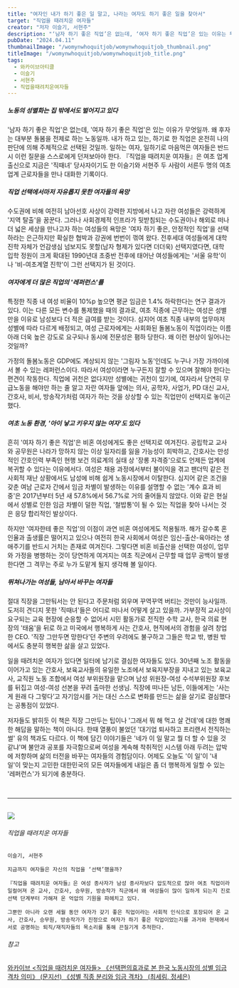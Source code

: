```yaml
---
title: "여자인 내가 하기 좋은 일 말고, 나라는 여자도 하기 좋은 일을 찾아서"
target: "직업을 때려치운 여자들"
creator: "저자 이슬기, 서현주"
description: "‘남자 하기 좋은 직업’은 없는데, ‘여자 하기 좋은 직업’은 있는 이유는 무엇일까. ‘여자 하기 좋은 직업’은 정말로 여자에게 좋은 일일까? 이런 질문을 한 번도 안 던져본 여자는 있어도, 한 번만 던져본 여자는 없다."
pubDate: "2024.04.11"
thumbnailImage: "/womynwhoquitjob/womynwhoquitjob_thumbnail.png"
titleImage: "/womynwhoquitjob/womynwhoquitjob_title.png"
tags:
  - 와카이브아티클
  - 이슬기
  - 서현주
  - 직업을때려치운여자들
---
```


##### 노동의 성별화는 집 밖에서도 벌어지고 있다

'남자 하기 좋은 직업'은 없는데, '여자 하기 좋은 직업'은 있는 이유가 무엇일까. 왜 후자는 대부분 돌봄을 전제로 하는 노동일까. 내가 하고 있는, 하기로 한 직업은 온전히 나의 판단에 의해 주체적으로 선택된 것일까. 일하는 여자, 일하기로 마음먹은 여자들은 반드시 이런 질문을 스스로에게 던져보아야 한다. 『직업을 때려치운 여자들』은 여초 업계 출신으로 지금은 '직때녀' 당사자이기도 한 이슬기와 서현주 두 사람이 서른두 명의 여초 업계 근로자들을 만나 대화한 기록이다.

##### 직업 선택에서마저 자유롭지 못한 여자들의 욕망

수도권에 비해 여전히 남아선호 사상이 강력한 지방에서 나고 자란 여성들은 강력하게 '지역 탈출'을 꿈꾼다. 그러나 사회경제적 인프라가 뒷받침되는 수도권이나 해외로 떠나 더 넓은 세상을 만나고자 하는 여성들의 욕망은 '여자 하기 좋은, 안정적인 직업'을 선택하라는 은근하지만 확실한 협박과 강권에 번번이 꺾여 왔다. 전후세대 여성들에게 대학 진학 자체가 언감생심 넘보지도 못할(남자 형제가 있다면 더더욱) 선택지였다면, 대학 입학 정원이 크게 확대된 1990년대 초중반 전후에 태어난 여성들에게는 '서울 유학'이나 '비-여초계열 진학'이 그런 선택지가 된 것이다.

##### 여자에게 더 많은 직업의 '레퍼런스'를 

특정한 직종 내 여성 비율이 10%p 높으면 평균 임금은 1.4% 하락한다는 연구 결과가 있다. 이는 다른 모든 변수를 통제했을 때의 결과로, 여초 직종에 근무하는 여성은 성별만을 이유로 남성보다 더 적은 급여를 받는 것이다. 심지어 여초 직종 내부의 업무마저 성별에 따라 다르게 배정되고, 여성 근로자에게는 사회화된 돌봄노동이 직업이라는 이름 아래 더욱 높은 강도로 요구되나 동시에 전문성은 폄하 당한다. 왜 이런 현상이 일어나는 것일까?

가정의 돌봄노동은 GDP에도 계상되지 않는 '그림자 노동'인데도 누구나 가장 가까이에서 볼 수 있는 레퍼런스이다. 따라서 여성이라면 누구든지 잘할 수 있으며 잘해야 한다는 편견이 작동한다. 직업에 귀천은 없다지만 성별에는 귀천이 있기에, 여자라서 당연히 무급노동을 해야만 하는 줄 알고 자란 여자들 앞에는 의사, 공학자, 사업가, PD 대신 교사, 간호사, 비서, 방송작가처럼 여자가 하는 것을 상상할 수 있는 직업만이 선택지로 놓이곤 했다. 

##### 여초 노동 환경, '아이 낳고 키우지 않는 여자'도 있다 

흔히 '여자 하기 좋은 직업'은 비혼 여성에게도 좋은 선택지로 여겨진다. 공립학교 교사와 공무원은 나라가 망하지 않는 이상 일자리를 잃을 가능성이 희박하고, 간호사는 만성적인 간호인력 부족인 현행 보건 의료계의 실태 상 '장롱 자격증'으로도 언제든 업계에 복귀할 수 있다는 이유에서다. 여성은 채용 과정에서부터 불이익을 겪고 팬더믹 같은 전 사회적 재난 상황에서도 남성에 비해 쉽게 노동시장에서 이탈한다. 심지어 같은 조건을 갖춘 여남 근로자 간에서 임금 차별이 발생하는 이유를 설명할 수 없는 '계수 효과 비중'은 2017년부터 5년 새 57.8%에서 56.7%로 거의 줄어들지 않았다. 이와 같은 현실에서 성별로 인한 임금 차별이 덜한 직업, '철밥통'이 될 수 있는 직업을 찾아 나서는 것은 응당 합리적인 발상이다.

하지만 '여자한테 좋은 직업'의 이점이 과연 비혼 여성에게도 적용될까. 해가 갈수록 혼인율과 출생률은 떨어지고 있으나 여전히 한국 사회에서 여성은 임신-출산-육아라는 생애주기를 반드시 거치는 존재로 여겨진다. 그렇다면 비혼 비출산을 선택한 여성이, 업무와 가정을 병행하는 것이 당연하게 여겨지는 여초 직군에서 근무할 때 업무 공백이 발생한다면 그 격무는 주로 누가 도맡게 될지 생각해 볼 일이다.

##### 뛰쳐나가는 여성들, 남아서 바꾸는 여자들

절대 직장을 그만둬서는 안 된다고 주문처럼 외우며 꾸역꾸역 버티는 것만이 능사일까. 도저히 견디지 못한 '직때녀'들은 어디로 떠나서 어떻게 살고 있을까. 가부장적 교사상이 요구되는 교육 현장에 순응할 수 없어서 시민 활동가로 전직한 수학 교사, 한국 의료 현장의 '태움'을 뒤로 하고 미국에서 행복하게 사는 간호사, 현직에서의 경험을 살려 창업한 CEO. '직장 그만두면 망한다'던 주변의 우려에도 불구하고 그들은 학교 밖, 병원 밖에서도 충분히 행복한 삶을 살고 있었다. 

일을 때려치운 여자가 있다면 일터에 남기로 결심한 여자들도 있다. 30년째 노조 활동을 이어가고 있는 간호사, 보육교사들의 유일한 노조에서 보육지부장을 지내고 있는 보육교사, 교직원 노동 조합에서 여성 부위원장을 맡으며 남성 위원장-여성 수석부위원장 후보를 뒤집고 여성-여성 선본을 꾸려 출마한 선생님. 직장에 떠나든 남든, 이들에게는 '사는 게 원래 다 그렇다’고 자기암시를 거는 대신 스스로 변화를 만드는 삶을 살기로 결심했다는 공통점이 있었다. 

저자들도 밝히듯 이 책은 직장 그만두는 팁이나 '그래서 뭐 해 먹고 살 건데'에 대한 명쾌한 해답을 말하는 책이 아니다. 한때 열풍이 불었던 '대기업 퇴사하고 프리랜서 전직하는 썰' 유의 책과도 다르다. 이 책에 담긴 이야기들은 '네가 이 일 말고 뭘 더 할 수 있을 것 같냐'며 불안과 공포를 자극함으로써 여성을 계속해 착취적인 시스템 아래 두려는 압박에 저항하며 삶의 터전을 바꾸는 여자들의 경험담이다. 어제도 오늘도 '이 일'이 '내 일'이 맞는지 고민한 대한민국의 모든 여자들에게 내일은 좀 더 행복하게 일할 수 있는 '레퍼런스'가 되기에 충분하다.

<br />

---

<br />

<div class="target_introduce">
  <img src="/womynwhoquitjob/womynwhoquitjob_book.jpg" />

  <div>
    <h6>직업을 때려치운 여자들</h6>

    이슬기, 서현주

    지금까지 여자들은 자신의 직업을 ‘선택’했을까?

    『직업을 때려치운 여자들』은 여성 종사자가 남성 종사자보다 압도적으로 많아 여초 직업이라 일컬어져 온 교사, 간호사, 승무원, 방송작가 직군에서 왜 여성들이 많이 일하게 되는지 진로 선택 단계부터 가해져 온 억압의 기원을 파헤치고 있다.

    그뿐만 아니라 오랜 세월 동안 여자가 갖기 좋은 직업이라는 사회적 인식으로 포장되어 온 교사, 간호사, 승무원, 방송작가가 진정으로 여자가 하기 좋은 직업이었는지를 과거와 현재에서 서로 공명하는 퇴직/재직자들의 목소리를 통해 끈질기게 추적한다.

  </div>
</div>

<div class="relations">
  <h6>참고</h6>
  <a href="https://www.womynarchive.com?s=직업을 때려치운 여자들" target="_blank">
    와카이브 &lt;직업을 때려치운 여자들&gt;
  </a>
  <a href="https://www.dbpia.co.kr/journal/articleDetail?nodeId=NODE11647518" target="_blank">
    《선택편의효과로 본 한국 노동시장의 성별 임금격차 의미》 (문지선)
  </a>
  <a href="https://product.kyobobook.co.kr/detail/S000001670994" target="_blank">
    《성별 직종 분리와 임금 격차》 (최세림, 정세은)
  </a>
</div>
